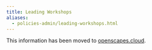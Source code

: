 ```yaml
---
title: Leading Workshops
aliases: 
  - policies-admin/leading-workshops.html
---
```


This information has been moved to [openscapes.cloud](https://openscapes.cloud).
